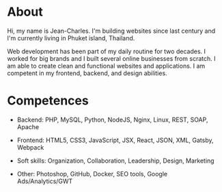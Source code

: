 # About

Hi, my name is Jean-Charles. I'm building websites since last century and I'm currently living in Phuket island, Thailand.

Web development has been part of my daily routine for two decades. I worked for big brands and I built several online businesses from scratch. I am able to create clean and functional websites and applications. I am competent in my frontend, backend, and design abilities. 

# Competences

- Backend: PHP, MySQL, Python, NodeJS, Nginx, Linux, REST, SOAP, Apache

- Frontend: HTML5, CSS3, JavaScript, JSX, React, JSON, XML, Gatsby, Webpack

- Soft skills: Organization, Collaboration, Leadership, Design, Marketing

- Other: Photoshop, GitHub, Docker, SEO tools, Google Ads/Analytics/GWT

